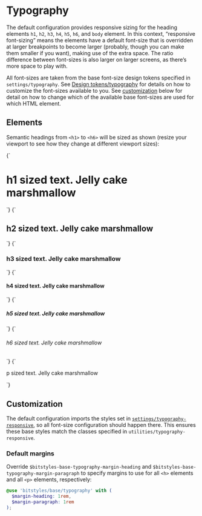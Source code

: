 
<Meta title="Base/Typography/Responsive Headings" />

# Typography

The default configuration provides responsive sizing for the heading elements `h1`, `h2`, `h3`, `h4`, `h5`, `h6`, and `body` element. In this context, “responsive font-sizing” means the elements have a default font-size that is overridden at larger breakpoints to become larger (probably, though you can make them smaller if you want), making use of the extra space. The ratio difference between font-sizes is also larger on larger screens, as there’s more space to play with.

All font-sizes are taken from the base font-size design tokens specified in `settings/typography`. See [Design tokens/typography](/docs/design-tokens-typography--page) for details on how to customize the font-sizes available to you. See [customization](#customization) below for detail on how to change which of the available base font-sizes are used for which HTML element.

## Elements

Semantic headings from `<h1>` to `<h6>` will be sized as shown (resize your viewport to see how they change at different viewport sizes):

<Canvas isColumn>
  <Story name="h1">
    {`
      <h1>h1 sized text. Jelly cake marshmallow</h1>
    `}
  </Story>
  <Story name="h2">
    {`
      <h2>h2 sized text. Jelly cake marshmallow</h2>
    `}
  </Story>
  <Story name="h3">
    {`
      <h3>h3 sized text. Jelly cake marshmallow</h3>
    `}
  </Story>
  <Story name="h4">
    {`
      <h4>h4 sized text. Jelly cake marshmallow</h4>
    `}
  </Story>
  <Story name="h5">
    {`
      <h5>h5 sized text. Jelly cake marshmallow</h5>
    `}
  </Story>
  <Story name="h6">
    {`
      <h6>h6 sized text. Jelly cake marshmallow</h6>
    `}
  </Story>
  <Story name="p">
    {`
      <p>p sized text. Jelly cake marshmallow</p>
    `}
  </Story>
</Canvas>

## Customization

The default configuration imports the styles set in [`settings/typography-responsive`](/docs/design-tokens-typography--page), so all font-size configuration should happen there. This ensures these base styles match the classes specified in `utilities/typography-responsive`.

### Default margins

Override `$bitstyles-base-typography-margin-heading` and `$bitstyles-base-typography-margin-paragraph` to specify margins to use for all `<h>` elements and all `<p>` elements, respectively:

```scss
@use 'bitstyles/base/typography' with (
  $margin-heading: 1rem,
  $margin-paragraph: 1rem
);
```
